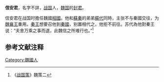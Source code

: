 '''信安君'''，名字不詳，[[战国|战国]]人，[[魏国|魏国]]的[[封君|封君]]。

信安君在战国时擔任魏國[[相國|相國]]。他和[[蘇秦|蘇秦]]的弟弟[[蘇代|蘇代]]同時，主张不与秦國交往，为[[魏襄王|魏襄王]]重用。[[秦王|秦王]]想要召他到[[秦國|秦國]]，别置相代之，他拒不前往。苏代為他對秦王说：“夫舍万乘之事而退，此魏信之所难行也。”<ref>《[[战国策|战国策]]》魏策二</ref>
==参考文献注释==
{{Reflist}}
{{wikisource|戰國策/卷23|战国策·魏策二}}
[[Category:魏國人|Category:魏國人]]